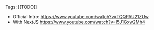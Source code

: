 Tags: [[TODO]]

- Official Intro: https://www.youtube.com/watch?v=TQQPAU21ZUw
- With NextJS https://www.youtube.com/watch?v=l5J1Gxw2Mh4
